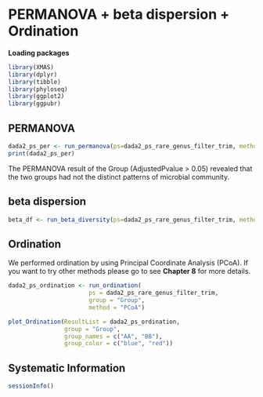 # PERMANOVA + beta dispersion + Ordination

**Loading packages**

```r
library(XMAS)
library(dplyr)
library(tibble)
library(phyloseq)
library(ggplot2)
library(ggpubr)
```


## PERMANOVA
```r
dada2_ps_per <- run_permanova(ps=dada2_ps_rare_genus_filter_trim, method = "bray", columns = "Group")
print(dada2_ps_per)
```

The PERMANOVA result of the Group (AdjustedPvalue > 0.05) revealed that the two groups had not the distinct patterns of microbial community.

## beta dispersion 
```r
beta_df <- run_beta_diversity(ps=dada2_ps_rare_genus_filter_trim, method = "bray", group = "Group")
```


## Ordination

We performed ordination by using Principal Coordinate Analysis (PCoA). If you want to try other methods please go to see **Chapter 8** for more details.
```r
dada2_ps_ordination <- run_ordination(
                       ps = dada2_ps_rare_genus_filter_trim,
                       group = "Group",
                       method = "PCoA")

plot_Ordination(ResultList = dada2_ps_ordination, 
                group = "Group", 
                group_names = c("AA", "BB"),
                group_color = c("blue", "red"))
```

## Systematic Information
```r
sessionInfo()
```
